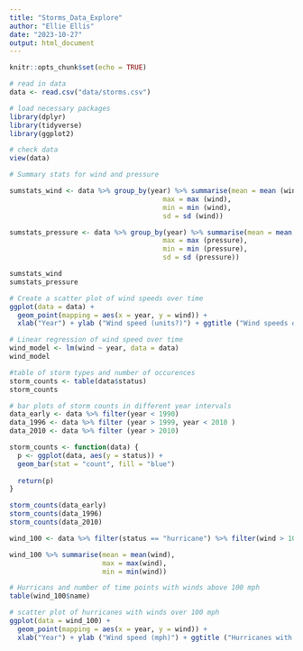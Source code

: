 ```yaml
---
title: "Storms_Data_Explore"
author: "Ellie Ellis"
date: "2023-10-27"
output: html_document
---
```


```r
knitr::opts_chunk$set(echo = TRUE)
```

```r
# read in data 
data <- read.csv("data/storms.csv")
```


```r
# load necessary packages
library(dplyr)
library(tidyverse)
library(ggplot2)
```
```r
# check data 
view(data)
```

```r
# Summary stats for wind and pressure

sumstats_wind <- data %>% group_by(year) %>% summarise(mean = mean (wind), 
                                      max = max (wind),
                                      min = min (wind), 
                                      sd = sd (wind))

sumstats_pressure <- data %>% group_by(year) %>% summarise(mean = mean (pressure), 
                                      max = max (pressure),
                                      min = min (pressure), 
                                      sd = sd (pressure))

sumstats_wind
sumstats_pressure
```

```r
# Create a scatter plot of wind speeds over time
ggplot(data = data) + 
  geom_point(mapping = aes(x = year, y = wind)) + 
  xlab("Year") + ylab ("Wind speed (units?)") + ggtitle ("Wind speeds over time") 

# Linear regression of wind speed over time 
wind_model <- lm(wind ~ year, data = data)
wind_model
```
```r
#table of storm types and number of occurences 
storm_counts <- table(data$status)
storm_counts
```


```r
# bar plots of storm counts in different year intervals 
data_early <- data %>% filter(year < 1990)
data_1996 <- data %>% filter (year > 1999, year < 2010 )
data_2010 <- data %>% filter (year > 2010)

storm_counts <- function(data) {
  p <- ggplot(data, aes(y = status)) + 
  geom_bar(stat = "count", fill = "blue")
  
  return(p)
}

storm_counts(data_early)
storm_counts(data_1996)
storm_counts(data_2010)
```
```r
wind_100 <- data %>% filter(status == "hurricane") %>% filter(wind > 100)

wind_100 %>% summarise(mean = mean(wind), 
                       max = max(wind), 
                       min = min(wind))

# Hurricans and number of time points with winds above 100 mph 
table(wind_100$name)

# scatter plot of hurricanes with winds over 100 mph 
ggplot(data = wind_100) + 
  geom_point(mapping = aes(x = year, y = wind)) + 
  xlab("Year") + ylab ("Wind speed (mph)") + ggtitle ("Hurricanes with winds over 100 mph over time") 
```

